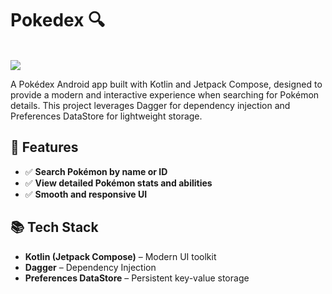 # **Pokedex 🔍**

<br />

<div style={{ display: "flex", gap: "10px" }}>
  <a href="https://github.com/izanhuang/pokedex" target="_blank">
    <img src="https://img.shields.io/badge/GitHub-f6339a?logo=github" />
  </a>
</div>

A Pokédex Android app built with Kotlin and Jetpack Compose, designed to provide a modern and interactive experience when searching for Pokémon details. This project leverages Dagger for dependency injection and Preferences DataStore for lightweight storage.

## **🔧 Features**

- ✅ **Search Pokémon by name or ID**
- ✅ **View detailed Pokémon stats and abilities**
- ✅ **Smooth and responsive UI**

## **📚 Tech Stack**

- **Kotlin (Jetpack Compose)** – Modern UI toolkit
- **Dagger** – Dependency Injection
- **Preferences DataStore** – Persistent key-value storage
